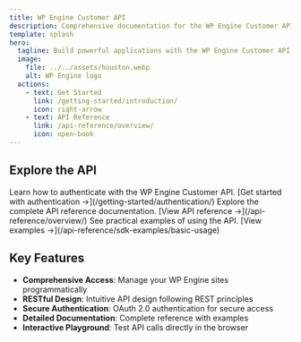 ```yaml
---
title: WP Engine Customer API
description: Comprehensive documentation for the WP Engine Customer API
template: splash
hero:
  tagline: Build powerful applications with the WP Engine Customer API
  image:
    file: ../../assets/houston.webp
    alt: WP Engine logo
  actions:
    - text: Get Started
      link: /getting-started/introduction/
      icon: right-arrow
    - text: API Reference
      link: /api-reference/overview/
      icon: open-book
---
```



## Explore the API

<CardGrid>
	<Card title="Authentication" icon="lock">
		Learn how to authenticate with the WP Engine Customer API.
		[Get started with authentication →](/getting-started/authentication/)
	</Card>
	<Card title="API Reference" icon="document">
		Explore the complete API reference documentation.
		[View API reference →](/api-reference/overview/)
	</Card>
	<Card title="Examples" icon="rocket">
		See practical examples of using the API.
		[View examples →](/api-reference/sdk-examples/basic-usage)
	</Card>
</CardGrid>

## Key Features

- **Comprehensive Access**: Manage your WP Engine sites programmatically
- **RESTful Design**: Intuitive API design following REST principles
- **Secure Authentication**: OAuth 2.0 authentication for secure access
- **Detailed Documentation**: Complete reference with examples
- **Interactive Playground**: Test API calls directly in the browser

